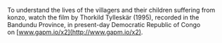 To understand the lives of the villagers and their children suffering from konzo, watch the film by Thorkild Tylleskär (1995), recorded in the Bandundu Province, in present-day Democratic Republic of Congo on [www.gapm.io/x2](http://www.gapm.io/x2).